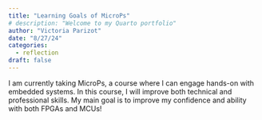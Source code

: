 ```yaml
---
title: "Learning Goals of MicroPs"
# description: "Welcome to my Quarto portfolio"
author: "Victoria Parizot"
date: "8/27/24"
categories:
  - reflection
draft: false
---
```


I am currently taking MicroPs, a course where I can engage hands-on with embedded systems. In this course, I will improve both technical and professional skills. My main goal is to improve my confidence and ability with both FPGAs and MCUs!
